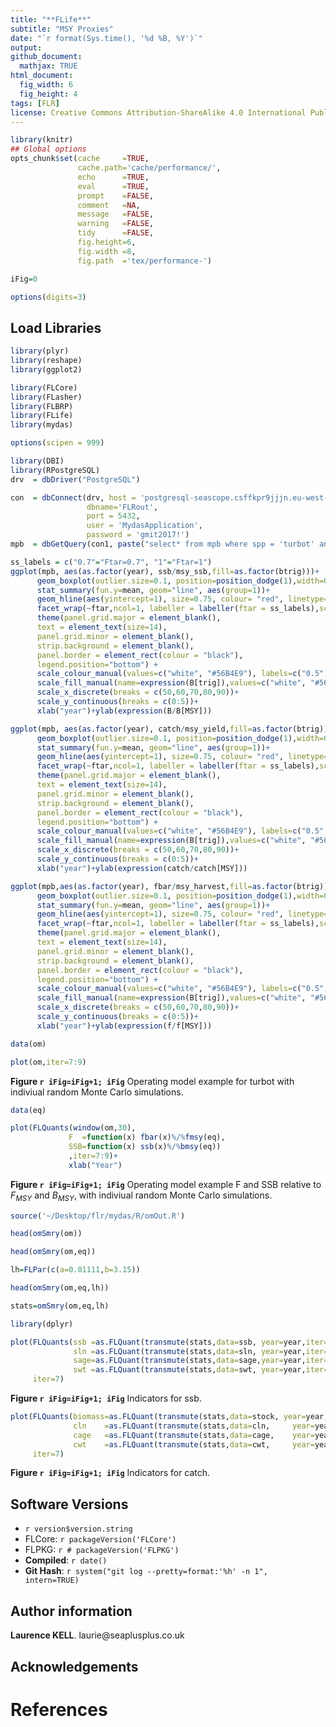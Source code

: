 ```yaml
---
title: "**FLife**"
subtitle: "MSY Proxies"
date: "`r format(Sys.time(), '%d %B, %Y')`"
output:
github_document:
  mathjax: TRUE
html_document:
  fig_width: 6 
  fig_height: 4 
tags: [FLR]
license: Creative Commons Attribution-ShareAlike 4.0 International Public License
---
```


```r
library(knitr)
## Global options
opts_chunk$set(cache     =TRUE,
               cache.path='cache/performance/',
               echo      =TRUE,
               eval      =TRUE,
               prompt    =FALSE,
               comment   =NA,
               message   =FALSE,
               warning   =FALSE,
               tidy      =FALSE,
               fig.height=6,
               fig.width =8,
               fig.path  ='tex/performance-')

iFig=0

options(digits=3)
```


## Load Libraries
```r
library(plyr)
library(reshape)
library(ggplot2)
```

```r
library(FLCore)
library(FLasher)
library(FLBRP)
library(FLife)
library(mydas)
```

```r
options(scipen = 999)

library(DBI)
library(RPostgreSQL)
drv  = dbDriver("PostgreSQL")

con  = dbConnect(drv, host = 'postgresql-seascope.csffkpr9jjjn.eu-west-2.rds.amazonaws.com',
                 dbname='FLRout',
                 port = 5432,
                 user = 'MydasApplication',
                 password = 'gmit2017!')
mpb  = dbGetQuery(con1, paste("select* from mpb where spp = 'turbot' and year < 94"))

ss_labels = c("0.7"="Ftar=0.7", "1"="Ftar=1")
ggplot(mpb, aes(as.factor(year), ssb/msy_ssb,fill=as.factor(btrig)))+
      geom_boxplot(outlier.size=0.1, position=position_dodge(1),width=0.8, lwd=0.05, notch=TRUE)+
      stat_summary(fun.y=mean, geom="line", aes(group=1))+
      geom_hline(aes(yintercept=1), size=0.75, colour= "red", linetype="dashed")+ 
      facet_wrap(~ftar,ncol=1, labeller = labeller(ftar = ss_labels),scale="free_y") + theme_bw() +
      theme(panel.grid.major = element_blank(),
      text = element_text(size=14),
      panel.grid.minor = element_blank(),
      strip.background = element_blank(),
      panel.border = element_rect(colour = "black"),
      legend.position="bottom") + 
      scale_colour_manual(values=c("white", "#56B4E9"), labels=c("0.5","0.6"))  + 
      scale_fill_manual(name=expression(B[trig]),values=c("white", "#56B4E9"), labels=c("0.5","0.6")) + 
      scale_x_discrete(breaks = c(50,60,70,80,90))+
      scale_y_continuous(breaks = c(0:5))+
      xlab("year")+ylab(expression(B/B[MSY]))

ggplot(mpb, aes(as.factor(year), catch/msy_yield,fill=as.factor(btrig)))+
      geom_boxplot(outlier.size=0.1, position=position_dodge(1),width=0.8, lwd=0.05, notch=TRUE)+
      stat_summary(fun.y=mean, geom="line", aes(group=1))+
      geom_hline(aes(yintercept=1), size=0.75, colour= "red", linetype="dashed")+ 
      facet_wrap(~ftar,ncol=1, labeller = labeller(ftar = ss_labels),scale="free_y") + theme_bw() +
      theme(panel.grid.major = element_blank(),
      text = element_text(size=14),
      panel.grid.minor = element_blank(),
      strip.background = element_blank(),
      panel.border = element_rect(colour = "black"),
      legend.position="bottom") + 
      scale_colour_manual(values=c("white", "#56B4E9"), labels=c("0.5","0.6"))  + 
      scale_fill_manual(name=expression(B[trig]),values=c("white", "#56B4E9"), labels=c("0.5","0.6")) + 
      scale_x_discrete(breaks = c(50,60,70,80,90))+
      scale_y_continuous(breaks = c(0:5))+
      xlab("year")+ylab(expression(catch/catch[MSY]))

ggplot(mpb,aes(as.factor(year), fbar/msy_harvest,fill=as.factor(btrig)))+
      geom_boxplot(outlier.size=0.1, position=position_dodge(1),width=0.8, lwd=0.05, notch=TRUE)+
      stat_summary(fun.y=mean, geom="line", aes(group=1))+
      geom_hline(aes(yintercept=1), size=0.75, colour= "red", linetype="dashed")+ 
      facet_wrap(~ftar,ncol=1, labeller = labeller(ftar = ss_labels),scale="free_y") + theme_bw() +
      theme(panel.grid.major = element_blank(),
      text = element_text(size=14),
      panel.grid.minor = element_blank(),
      strip.background = element_blank(),
      panel.border = element_rect(colour = "black"),
      legend.position="bottom") + 
      scale_colour_manual(values=c("white", "#56B4E9"), labels=c("0.5","0.6"))  + 
      scale_fill_manual(name=expression(B[trig]),values=c("white", "#56B4E9"), labels=c("0.5","0.6")) + 
      scale_x_discrete(breaks = c(50,60,70,80,90))+
      scale_y_continuous(breaks = c(0:5))+
      xlab("year")+ylab(expression(f/f[MSY]))
```

```r
data(om)
```

```r
plot(om,iter=7:9)
```

**Figure `r iFig=iFig+1; iFig`** Operating model example for turbot with indiviual random Monte Carlo simulations.


```r
data(eq)

plot(FLQuants(window(om,30),
             F  =function(x) fbar(x)%/%fmsy(eq),
             SSB=function(x) ssb(x)%/%bmsy(eq))
             ,iter=7:9)+
             xlab("Year")
```

**Figure `r iFig=iFig+1; iFig`** Operating model example F and SSB relative to $F_{MSY}$ and $B_{MSY}$, with indiviual random Monte Carlo simulations.


```r
source('~/Desktop/flr/mydas/R/omOut.R')

head(omSmry(om))
```

```r
head(omSmry(om,eq))
```

```r
lh=FLPar(c(a=0.01111,b=3.15))

head(omSmry(om,eq,lh))
```

```r
stats=omSmry(om,eq,lh)
```

```r
library(dplyr)

plot(FLQuants(ssb =as.FLQuant(transmute(stats,data=ssb, year=year,iter=iter)),
              sln =as.FLQuant(transmute(stats,data=sln, year=year,iter=iter)),
              sage=as.FLQuant(transmute(stats,data=sage,year=year,iter=iter)),
              swt =as.FLQuant(transmute(stats,data=swt, year=year,iter=iter))),
     iter=7)
```

**Figure `r iFig=iFig+1; iFig`** Indicators for ssb.


```r
plot(FLQuants(biomass=as.FLQuant(transmute(stats,data=stock, year=year,iter=iter)),
              cln    =as.FLQuant(transmute(stats,data=cln,     year=year,iter=iter)),
              cage   =as.FLQuant(transmute(stats,data=cage,    year=year,iter=iter)),
              cwt    =as.FLQuant(transmute(stats,data=cwt,     year=year,iter=iter))),
     iter=7)
```


**Figure `r iFig=iFig+1; iFig`** Indicators for catch.


## Software Versions

* `r version$version.string`
* FLCore: `r packageVersion('FLCore')`
* FLPKG: `r # packageVersion('FLPKG')`
* **Compiled**: `r date()`
* **Git Hash**: `r system("git log --pretty=format:'%h' -n 1", intern=TRUE)`

## Author information

**Laurence KELL**. laurie@seaplusplus.co.uk

## Acknowledgements


# References {#References}


